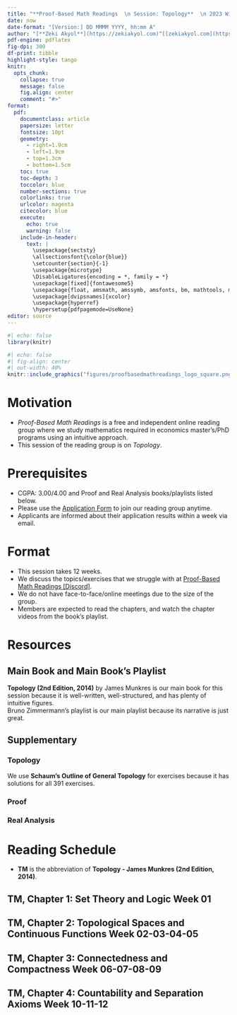 ---
title: "**Proof-Based Math Readings  \n Session: Topology**  \n 2023 Winter"
date: now
date-format: "[Version:] DD MMMM YYYY, hh:mm A"
author: "[**Zeki Akyol**](https://zekiakyol.com)^[[zekiakyol.com](https://zekiakyol.com)]  \n Department of Economics  \n Istanbul Technical University  \n [Click here for the most recent versions of the syllabuses](https://github.com/zekiakyol/proof-based-math-readings)"
pdf-engine: pdflatex
fig-dpi: 300
df-print: tibble
highlight-style: tango
knitr:
  opts_chunk: 
    collapse: true
    message: false
    fig.align: center
    comment: "#>"
format:
  pdf: 
    documentclass: article
    papersize: letter
    fontsize: 10pt
    geometry: 
      - right=1.9cm
      - left=1.9cm
      - top=1.3cm
      - bottom=1.5cm
    toc: true
    toc-depth: 3
    toccolor: blue
    number-sections: true
    colorlinks: true
    urlcolor: magenta
    citecolor: blue
    execute:
      echo: true
      warning: false
    include-in-header: 
      text: |
        \usepackage{sectsty}
        \allsectionsfont{\color{blue}}
        \setcounter{section}{-1}
        \usepackage{microtype}
        \DisableLigatures{encoding = *, family = *}
        \usepackage[fixed]{fontawesome5}
        \usepackage{float, amsmath, amssymb, amsfonts, bm, mathtools, mathastext}
        \usepackage[dvipsnames]{xcolor}
        \usepackage{hyperref}
        \hypersetup{pdfpagemode=UseNone}
editor: source
---

```{r}
#| echo: false
library(knitr)
```

```{r}
#| echo: false
#| fig-align: center
#| out-width: 40%
knitr::include_graphics("figures/proofbasedmathreadings_logo_square.png")
```

\newpage

# Motivation  

- *Proof-Based Math Readings* is a free and independent online reading group where we study mathematics required in economics master's/PhD programs using an intuitive approach.
- This session of the reading group is on *Topology*. \vspace*{-0.5cm}

# Prerequisites

- CGPA: 3.00/4.00 and Proof and Real Analysis books/playlists listed below.
- Please use the [\faLink Application Form](https://docs.google.com/forms/d/e/1FAIpQLSf3OxwYuAwiDXMVTCQ_x3FTtKnHmRRkl_SXlpdfqTDty06PxQ/viewform) to join our reading group anytime.
- Applicants are informed about their application results within a week via email. \vspace*{-0.5cm}

# Format

- This session takes 12 weeks.
- We discuss the topics/exercises that we struggle with at [\faDiscord Proof-Based Math Readings \[Discord\]](https://discord.com).
- We do not have face-to-face/online meetings due to the size of the group.
- Members are expected to read the chapters, and watch the chapter videos from the book's playlist. \vspace*{-0.5cm}

# Resources

## Main Book and Main Book's Playlist

**Topology (2nd Edition, 2014)** by James Munkres is our main book for this session because it is well-written, well-structured, and has plenty of intuitive figures.  
Bruno Zimmermann's playlist is our main playlist because its narrative is just great.

\begin{itemize}
  \item[\faBook] Topology - James Munkres (2nd Edition, 2014)
  \item[\faYoutube] \href{https://www.youtube.com/playlist?list=PLLq_gUfXAnkl8bjQh-hGQ9u24xZP9x0dx}{Topology - James Munkres (2nd Edition, 2014, Companion playlist by Bruno Zimmermann, Video 1-15)}
  \item[\faBook] \href{https://math-study.net/topology}{Topology - James Munkres (2nd Edition, 2014, Solutions for Chapter 1-2 by Dan Whitman)}
  \item[\faBook] \href{https://math.solverer.com/library/james_munkres/topology_classic_version}{Topology - James Munkres (2nd Edition, 2014, Solutions for Chapter 1-2 by math.solverer)}
  \item[\faBook] \href{https://positron0802.wordpress.com/topology-munkres}{Topology - James Munkres (2nd Edition, 2014, Solutions for Chapter 2-3 by positron0802)}
  \item[\faBook] \href{https://math.solverer.com/library/james_munkres/topology_classic_version}{Topology - James Munkres (2nd Edition, 2014, Solutions for Chapter 1-2-3-4 by dbFin)}
\end{itemize}

## Supplementary

### Topology

We use **Schaum's Outline of General Topology** for exercises because it has solutions for all 391 exercises. 

\begin{itemize}
  \item[\faBook] Schaum's Outline of General Topology - Seymour Lipschutz (2011) $\rightarrow$ Beginner friendly
  \item[\faBook] \href{https://www.topologywithouttears.net}{Topology Without Tears - Sidney A. Morris (2023)} $\mspace{127mu} \rightarrow$ Beginner friendly and open-access
  \item[\faYoutube] \href{https://www.youtube.com/playlist?list=PLoWHl5YajIf6MNTh7Ok024T1JkhZEcYXm}{General Topology - Bernard Badzioch (2022)}
  \item[\faYoutube] \href{https://www.youtube.com/playlist?list=PL9ERqa15B9_v10p-Agp4yq-90tRYoEUv6}{Intuitive Topology - Troy Kling (2021)}
  \item[\faYoutube] \href{https://www.youtube.com/playlist?list=PLd8NbPjkXPliJunBhtDNMuFsnZPeHpm-0}{Topology - Marius Furter (2022)}
\end{itemize}

### Proof

\begin{itemize}
  \item[\faBook] \href{https://www.people.vcu.edu/~rhammack/BookOfProof/}{Book of Proof - Richard Hammack (3.3 Edition, 2022)}
  \item[\faYoutube] \href{https://www.youtube.com/@jeremy9959/playlists?view=50&sort=dd&shelf_id=5}{Book of Proof - Richard Hammack (3.3 Edition, 2022, Companion playlist by Jeremy Teitelbaum)}
  \item[\faYoutube] \href{https://www.youtube.com/playlist?list=PLVMgvCDIRy1x00m7Oo9XzEkDDACeEK_m-}{Book of Proof - Richard Hammack (3.3 Edition, 2022, Companion playlist by Michael Penn)}
\end{itemize}

### Real Analysis

\begin{itemize}
  \item[\faBook] \href{https://www.jirka.org/ra}{Basic Analysis I: Introduction to Real Analysis [Volume I] - Jiri Lebl (Version 6.0, 2023)}
  \item[\faYoutube] \href{https://www.youtube.com/playlist?list=PLUl4u3cNGP61O7HkcF7UImpM0cR_L2gSw}{Real Analysis - Casey Rodriguez (2020, Companion playlist to Basic Analysis I)}
  \item[\faYoutube] \href{https://www.youtube.com/playlist?list=PLUl4u3cNGP613ULTyHAqz04niYf722x7S}{Introduction To Metric Spaces - Paige Bright (2023)}
\end{itemize}

\newpage

# Reading Schedule

- **TM** is the abbreviation of **Topology - James Munkres (2nd Edition, 2014)**.

::: {.callout-tip icon=false}
## **\faBook TM, Chapter 1: Set Theory and Logic \hfill Week 01 \faCalendar* **

\begin{itemize}
  \item[] \textbf{1} Fundamental Concepts
  \item[] \textbf{2} Functions
  \item[] \textbf{3} Relations
  \item[] \textbf{4} The Integers and the Real Numbers
  \item[] \textbf{5} Cartesian Products
  \item[] \textbf{6} Finite Sets
  \item[] \textbf{7} Countable and Uncountable Sets
  \item[] \textbf{8} The Principle of Recursive Definition
  \item[] \textbf{9} Infinite Sets and the Axiom of Choice
  \item[] \textbf{10} Well-Ordered Sets
  \item[] \textbf{11} The Maximum Principle
\end{itemize}
:::

::: {.callout-tip icon=false}
## **\faBook TM, Chapter 2: Topological Spaces and Continuous Functions \hfill Week 02-03-04-05 \faCalendar* **

\begin{itemize}
  \item[] \textbf{12} Topological Spaces
  \item[] \textbf{13} Basis for a Topology
  \item[] \textbf{14} The Order Topology
  \item[] \textbf{15} The Product Topology on $X \times Y$
  \item[] \textbf{16} The Subspace Topology
  \item[] \textbf{17} Closed Sets and Limit Points
  \item[] \textbf{18} Continuous Functions
  \item[] \textbf{19} The Product Topology
  \item[] \textbf{20} The Metric Topology
  \item[] \textbf{21} The Metric Topology (continued)
\end{itemize}
:::

::: {.callout-tip icon=false}
## **\faBook TM, Chapter 3: Connectedness and Compactness \hfill Week 06-07-08-09 \faCalendar* **

\begin{itemize}
  \item[] \textbf{23} Connected Spaces
  \item[] \textbf{24} Connected Subspaces of the Real Line
  \item[] \textbf{25} Components and Local Connectedness
  \item[] \textbf{26} Compact Spaces
  \item[] \textbf{27} Compact Subspaces of the Real Line
  \item[] \textbf{28} Limit Point Compactness
  \item[] \textbf{29} Local Compactness
\end{itemize}
:::

::: {.callout-tip icon=false}
## **\faBook TM, Chapter 4: Countability and Separation Axioms \hfill Week 10-11-12 \faCalendar* **

\begin{itemize}
  \item[] \textbf{30} The Countability Axioms
  \item[] \textbf{31} The Separation Axioms
  \item[] \textbf{32} Normal Spaces
  \item[] \textbf{33} The Urysohn Lemma
  \item[] \textbf{34} The Urysohn Metrization Theorem
\end{itemize}
:::

